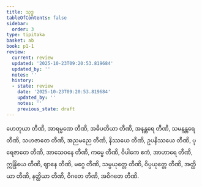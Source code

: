 ```yaml
---
title: သုဒ္ဓ
tableOfContents: false
sidebar:
  order: 3
type: tipitaka
basket: ab
book: p1-1
review:
  current: review
  updated: '2025-10-23T09:20:53.819684'
  updated_by: ''
  notes: ''
  history:
  - state: review
    date: '2025-10-23T09:20:53.819684'
    updated_by: ''
    notes: ''
    previous_state: draft
---
```



<ReviewStatus review={frontmatter.review} showDetails={true} />

<HypothesisAnnotation frontmatter={frontmatter} />

<DynamicBreadcrumb />

<Division number="211" book="p1-1" e="ch" v="36" p="61">

<Paragraph number="709" book="p1-1">
ဟေတုယာ တီဏိ, အာရမ္မဏေ တီဏိ, အဓိပတိယာ တီဏိ, အနန္တရေ တီဏိ, သမနန္တရေ တီဏိ, သဟဇာတေ တီဏိ, အညမညေ တီဏိ, နိဿယေ တီဏိ, ဥပနိဿယေ တီဏိ, ပုရေဇာတေ တီဏိ, အာသေဝနေ တီဏိ, ကမ္မေ တီဏိ, ဝိပါကေ ဧကံ, အာဟာရေ တီဏိ, ဣန္ဒြိယေ တီဏိ, ဈာနေ တီဏိ, မဂ္ဂေ တီဏိ, သမ္ပယုတ္တေ တီဏိ, ဝိပ္ပယုတ္တေ တီဏိ, အတ္ထိယာ တီဏိ, နတ္ထိယာ တီဏိ, ဝိဂတေ တီဏိ, အဝိဂတေ တီဏိ.
</Paragraph>
</Division>